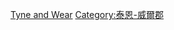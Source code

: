 {{Commonscat|Towns and villages in Tyne and Wear}}

[[Category:英格蘭各郡城鎮|Tyne and Wear]]
[[Category:泰恩-威爾郡|Category:泰恩-威爾郡]]